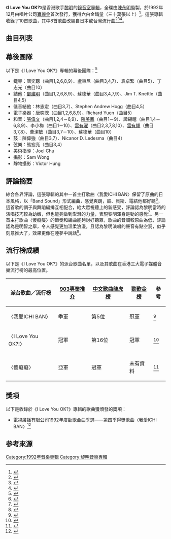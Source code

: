 {{Infobox album
| name       = I Love You OK?
| original_name  = 
| type       = 專輯
| artist     = [[黎明|黎明]]
| cover      = 黎明 I Love You OK.jpg
| alt        = 《I Love You OK?》的唱片專輯封面
| released   = 1992年12月
| format     = 
| recorded   = 1992年9月
| studio     = 
| genre      = [[流行音樂|流行音樂]]
| length     = {{Duration|m=41|s=48}}
| language   = [[粵語|粵語]]
| label      = 寶麗金
| producer   = 陳永明
| chronology = 黎明
| prev_title = [[傾城之最|傾城之最]]
| prev_year  = 1992
| next_title = [[黎明一夜傾情演唱會|黎明一夜傾情演唱會92]]
| next_year  = 1993
}}

《'''I Love You OK?'''》是香港歌手[[黎明|黎明]]的[[錄音室專輯|錄音室專輯]]，全碟由[[陳永明_(音樂人)|陳永明]]監製，於1992年12月由唱片公司[[寶麗金|寶麗金]]首次發行，獲得六白金銷量（三十萬張以上）<ref>{{Cite book|title = 黎天王錢來自有方|location =香港|publisher = 娛樂天下周刊 |date =1994|url = https://i.imgur.com/lvCUdMV.jpg |language =zh|accessdate =2022-01-30|archive-url = https://web.archive.org/web/20210501020407/https://i.imgur.com/lvCUdMV.jpg|archive-date =2021-05-01|dead-url =yes}}</ref>。這張專輯收錄了10首歌曲，其中8首歌曲改編自日本或台灣流行曲<ref>{{cite news |language = zh |url = https://www.am730.com.hk/column/娛樂/不快樂-但黎明發覺/306877|title = 不快樂 但黎明發覺 |publisher = am730 |date = 2022-02-11 |accessdate = 2022-02-11 |archive-url = https://web.archive.org/web/20220211063803/https://www.am730.com.hk/column/%E5%A8%9B%E6%A8%82/%E4%B8%8D%E5%BF%AB%E6%A8%82-%E4%BD%86%E9%BB%8E%E6%98%8E%E7%99%BC%E8%A6%BA/306877|archive-date = 2022-02-11 |dead-url = no }}</ref><ref>{{Cite book | author = 張錦華| title = 中國當代流行音樂的傳播與接受研究 | location = 北京 | publisher = 中國傳媒大學出版社 | date = 2016-03 | pages = 23 | ISBN = 9787565715181 |language = zh-hans}}</ref><ref>{{Cite book | author = 林玉鑫| title = 百歌爭嗚 成名曲、流行曲快樂大放送 | location = 北京 | publisher = 海潮出版社 | date = 2001-01 | pages = 371 | ISBN = 7801512839 |language = zh-hans}}</ref>。

==曲目列表==
{{tracklist
| headline        = CD
| total_length    = 41:48

| all_producer = 陳永明

| title1         = I Love You OK?!
| music1         = [[後藤次利|後藤次利]]
| lyrics1        = [[林敏驄|林敏驄]]
| arranger1      = [[唐奕聰|唐奕聰]]
| longnote1      = 原曲為[[MASARINA|MASARINA]]的〈いい人でいられない〉
| length1        = 4:16

| title2         = 情難自控
| music2         = [[林隆璇|林隆璇]]
| lyrics2        = [[簡寧|簡寧]]
| arranger2      = 唐奕聰
| longnote2      = 原曲為[[張信哲|張信哲]]的〈難以抗拒妳容顏〉<br>其他版本為[[彭家麗|彭家麗]]的〈何故、何苦、何必〉<br>無線電視劇《[[都市的童話|都市的童話]]》插曲
| length2        = 3:53

| title3         = 我愛ICHI BAN
| music3         = 後藤次利
| lyrics3        = [[劉卓輝|劉卓輝]]
| arranger3      = [[盧東尼|盧東尼]]
| longnote3      = 原曲為[[MASARINA|MASARINA]]的〈世界で一番近くにいて〉
| length3        = 3:54

| title4         = 但願我瀟灑
| music4         = [[岸正之|岸正之]]
| lyrics4        = [[向雪懷|向雪懷]]
| arranger4      = 盧東尼
| longnote4      = 原曲為[[稲垣潤一|稲垣潤一]]的〈Ms. Joanna〉
| length4        = 4:57

| title5         = 雙雙對對
| music5         = [[周治平|周治平]]
| lyrics5        = 向雪懷
| arranger5      = [[袁卓繁|袁卓繁]]
| longnote5      = 〈我只有這麼多〉粵語版
| length5        = 3:56

| title6         = 我的感覺是場夢
| music6         = [[黎明|黎明]]
| lyrics6        = 劉卓輝
| arranger6      = 唐奕聰
| longnote6      = 無線電視劇《[[都市的童話|都市的童話]]》插曲
| length6        = 4:05

| title7         = 夢中相擁
| music7         = 後藤次利
| lyrics7        = 簡寧
| arranger7      = 盧東尼
| longnote7      = 原曲為[[工藤静香|工藤静香]]的〈Please〉<br>開首的[[電貝斯|bass]]獨奏由[[林志宏|林志宏]]演奏
| length7        = 4:21

| title8         = 傻癡癡
| music8         = [[槙原敬之|槙原敬之]]
| lyrics8        = 向雪懷
| arranger8      = 唐奕聰
| longnote8      = 原曲為[[槙原敬之|槙原敬之]]的〈三人〉<ref>{{cite news |language = zh |author = 劉傳謙 |url = https://www.hk01.com/%E7%9C%BE%E6%A8%82%E8%BF%B7/444923/%E6%A7%99%E5%8E%9F%E6%95%AC%E4%B9%8B%E6%B6%89%E6%AF%92%E4%BD%9C%E5%93%81%E6%88%96%E4%B8%8B%E6%9E%B6%E8%B3%A0%E9%80%BE%E5%84%84%E6%97%A5%E5%9C%93-%E9%BB%8E%E6%98%8E-%E5%82%BB%E7%99%A1%E7%99%A1-%E5%8E%9F%E6%9B%B2%E5%B0%87%E6%B6%88%E5%A4%B1 |title = 槙原敬之涉毒作品或下架賠逾億日圓 黎明《傻癡癡》原曲將消失？ |publisher = 香港01 |date = 2020-03-08 |accessdate = 2020-03-09 |archive-url = https://web.archive.org/web/20200309072525/https://www.hk01.com/%E7%9C%BE%E6%A8%82%E8%BF%B7/444923/%E6%A7%99%E5%8E%9F%E6%95%AC%E4%B9%8B%E6%B6%89%E6%AF%92%E4%BD%9C%E5%93%81%E6%88%96%E4%B8%8B%E6%9E%B6%E8%B3%A0%E9%80%BE%E5%84%84%E6%97%A5%E5%9C%93-%E9%BB%8E%E6%98%8E-%E5%82%BB%E7%99%A1%E7%99%A1-%E5%8E%9F%E6%9B%B2%E5%B0%87%E6%B6%88%E5%A4%B1 |archive-date = 2020-03-09 |dead-url = no }}</ref><br>無線電視劇《[[都市的童話|都市的童話]]》主題曲
| length8        = 4:08

| title9         = 黎明前的浪漫
| music9         = [[玉置浩二|玉置浩二]]
| lyrics9        = 劉卓輝
| arranger9      = 唐奕聰
| longnote9      = 原曲為[[安全地帶|安全地帶]]的〈微笑みに乾杯〉
| length9        = 4:27

| title10        = 追趕太陽
| music10        = [[陳永明_(音樂人)|陳永明]]
| lyrics10       = 簡寧
| arranger10     = [[蘇德華|蘇德華]]
| longnote10     = 
| length10       = 3:51
}}

==幕後團隊==
以下是《I Love You OK?》專輯的幕後團隊：<ref>{{Cite web|url = https://www.discogs.com/%E9%BB%8E%E6%98%8E-I-U-OK/release/6906354|title = Leon - I ♥ U OK?|date = 1992|publisher = Discogs|language = en|accessdate = 2020-10-11|archive-url = https://web.archive.org/web/20201003011232/https://www.discogs.com/%E9%BB%8E%E6%98%8E-I-U-OK/release/6906354|archive-date = 2020-10-03|dead-url = no}}</ref>
*鍵琴：唐奕聰（曲目1,2,6,8,9）、盧東尼（曲目3,4,7）、袁卓繁（曲目5）、丁志光（曲目10）
*結他：[[鄧建明|鄧建明]]（曲目1,2,6,8,9）、蘇德華（曲目3,4,7,9）、Jim T. Knettle（曲目4,5）
*低音結他：林志宏（曲目3,7）、Stephen Andrew Hogg（曲目4,5）
*電子樂器：唐奕聰（曲目1,2,6,8,9）、Richard Yuen（曲目5）
*和音：[[張偉文|張偉文]]（曲目1,2,4－6,9）、[[陳美鳳_(香港)|陳美鳳]]（曲目1－9）、譚錫禧（曲目1,4－6,8,9）、李小梅（曲目1－10）、[[雷有曜|雷有曜]]（曲目2,3,7,8,10）、[[雷有輝|雷有輝]]（曲目3,7,8）、曹潔敏（曲目3,7－10）、蘇德華（曲目10）
*鼓：陳偉強（曲目3,7）、Nicanor D. Ledesma（曲目4）
*弦樂：熊宏亮（曲目3,4）
*美術指導：Joel Chu
*攝影：Sam Wong
*靜物攝影：Victor Hung

==評論摘要==
綜合各界評論，這張專輯的其中一首主打歌曲〈我愛ICHI BAN〉保留了原曲的日本風格，以「Band Sound」形式編曲，感覺爽朗，鼓、貝斯、電結他都好聽<ref>{{Cite web|url = https://michaelchu-73917.medium.com/%E6%88%91%E6%84%9Bichiban-%E6%88%91%E6%84%9B%E4%B8%80%E6%94%AF%E6%A3%92-3aa46a85d4f3|title = 《我愛ICHIBAN》我愛一支棒|author = 朱米高|date = 2020-01-10|publisher = 千千闋歌與我常在|language = zh|accessdate = 2022-02-22|archive-url = https://web.archive.org/web/20201203051544/https://michaelchu-73917.medium.com/%E6%88%91%E6%84%9Bichiban-%E6%88%91%E6%84%9B%E4%B8%80%E6%94%AF%E6%A3%92-3aa46a85d4f3|archive-date = 2020-12-03|dead-url = no}}</ref>，這首歌的調子與舞蹈編排互相配合，給大眾視聽上的新感受，評論認為黎明當時的演唱技巧較為幼嫩，但也能夠做到澎湃的力量，表現黎明渾身是勁的感覺<ref>{{Cite book | author = 黃國恩 | title = 我們的四大天王──九十年代樂壇風光 | location = 香港 | publisher = 非凡出版 | date = 2020-07 | pages = 127 |ISBN = 9789888676002 |language = zh}}</ref>。另一首主打歌曲〈傻癡癡〉的節奏和編曲能夠討好聽眾，歌曲的音調較原曲為低，評論認為是明智之舉，令人感覺更加溫柔浪漫，且認為黎明演唱的聲音有點空洞，似乎刻意推大了，效果更像在睡夢中說話<ref>{{Cite web|url = https://michaelchu-73917.medium.com/%E5%82%BB%E7%99%A1%E7%99%A1-%E9%BB%8E%E6%98%8E%E4%B8%80%E5%90%91%E9%83%BD%E4%BF%82%E5%82%BB-fae9848e942|title = 《傻癡癡》黎明一向都係傻|author = 朱米高|date = 2020-09-29|publisher = 千千闋歌與我常在|language = zh|accessdate = 2022-02-22|archive-url = https://web.archive.org/web/20201203231929/https://michaelchu-73917.medium.com/%E5%82%BB%E7%99%A1%E7%99%A1-%E9%BB%8E%E6%98%8E%E4%B8%80%E5%90%91%E9%83%BD%E4%BF%82%E5%82%BB-fae9848e942|archive-date = 2020-12-03|dead-url = no}}</ref>。

==流行榜成績==
以下是《I Love You OK?》的派台歌曲名單，以及其歌曲在香港三大電子媒體音樂流行榜的最高位置。
{| class="wikitable" align="center"
|-
! 派台歌曲／流行榜 !! [[903專業推介|903專業推介]] !! [[中文歌曲龍虎榜|中文歌曲龍虎榜]] !! [[勁歌金榜|勁歌金榜]]!!參考
|-
|〈我愛ICHI BAN〉||季軍||第5位||冠軍||<ref>{{Cite web |url = http://www.881903.com/Page/ZH-TW/featuredetail.aspx?itemid=771464&csid=801_3401 |title = 1992年叱咤樂壇流行榜第46週榜單 |date = 2015-01-07 |publisher = 商業電台 |language = zh |accessdate = 2019-11-27 |archive-url = https://web.archive.org/web/20190406013939/http://www.881903.com/Page/ZH-TW/featuredetail.aspx?itemid=771464&csid=801_3401 |archive-date = 2019-04-06 |dead-url = yes }}</ref>
|-
|〈I Love You OK?!〉||冠軍||第16位||冠軍||<ref>{{Cite web |url = http://www.881903.com/Page/ZH-TW/newsdetail.aspx?ItemId=741329&csid=801_3401 |title = 1993年叱咤樂壇流行榜第1週榜單 |date = 2014-08-20 |publisher = 商業電台 |language = zh |accessdate = 2019-11-27 |archive-url = https://web.archive.org/web/20141112134525/http://www.881903.com/Page/ZH-TW/newsdetail.aspx?ItemId=741329&csid=801_3401 |archive-date = 2014-11-12 |dead-url = yes }}</ref>
|-
|〈傻癡癡〉||亞軍||冠軍||未有資料||<ref>{{Cite web |url = http://www.881903.com/Page/ZH-TW/featuredetail.aspx?itemid=766063&csid=801_3401 |title = 1993年叱咤樂壇流行榜第5週榜單 |date = 2014-12-10 |publisher = 商業電台 |language = zh |accessdate = 2019-11-27 |archive-url = https://web.archive.org/web/20190406020157/http://www.881903.com/Page/ZH-TW/featuredetail.aspx?itemid=766063&csid=801_3401 |archive-date = 2019-04-06 |dead-url = yes }}</ref>
|}

==獎項==
以下是收錄於《I Love You OK?》專輯的歌曲獲頒發的獎項：
*[[電視廣播有限公司|電視廣播有限公司]]1992年度[[勁歌金曲優秀選|勁歌金曲季選]]——第四季得獎歌曲〈我愛ICHI BAN〉<ref>{{Cite web |url = https://programme.mytvsuper.com/tc/128083 |title = 一九九二年勁歌金曲第四季季選 |publisher = My TV Super |date = 2020 |language = zh |accessdate = 2020-09-05 |archive-url = https://web.archive.org/web/20200904235018/https://programme.mytvsuper.com/tc/128083 |archive-date = 2020-09-04 |dead-url = yes }}</ref>

== 参考來源==
{{reflist}}
{{portal bar|音樂}}
{{黎明}}
[[Category:1992年音樂專輯|Category:1992年音樂專輯]]
[[Category:黎明音樂專輯|Category:黎明音樂專輯]]